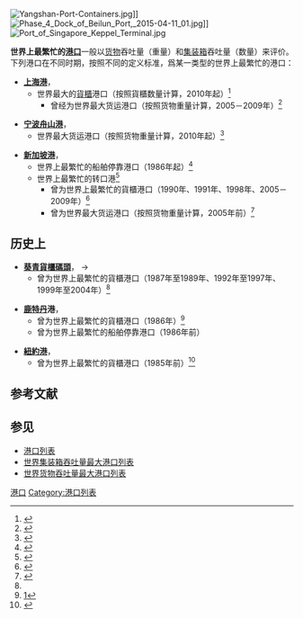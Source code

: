 [[File:Yangshan-Port-Containers.jpg|thumb]]]]
[[File:Phase_4_Dock_of_Beilun_Port,_2015-04-11_01.jpg|thumb]]]]
[[File:Port_of_Singapore_Keppel_Terminal.jpg|thumb]]

'''世界上最繁忙的[[港口|港口]]'''一般以[[货物|货物]]吞吐量（重量）和[[集装箱|集装箱]]吞吐量（数量）来评价。
下列港口在不同时期，按照不同的定义标准，爲某一类型的世界上最繁忙的港口：

* '''[[上海港|上海港]]'''，{{CHN}}
** 世界最大的[[貨櫃|貨櫃]]港口（按照貨櫃数量计算，2010年起）<ref>{{Cite web| url =http://shhsfy.gov.cn/hsinfoplat/platformData/infoplat/pub/hsfyintel_32/docs/201206/d_258619.html| title =占据国际枢纽港 版图重要点位| publisher =上海国际海事| date =| accessdate =2012-06-18| deadurl =yes| archiveurl =https://web.archive.org/web/20120930085446/http://shhsfy.gov.cn/hsinfoplat/platformData/infoplat/pub/hsfyintel_32/docs/201206/d_258619.html| archivedate =2012-09-30}}</ref>
*** 曾经为世界最大货运港口（按照货物重量计算，2005－2009年）<ref>{{Cite web | url = http://www.china.com.cn/policy/zhuanti/election/txt/2006-12/15/content_7513261.htm | title = 2005上海港首次超过新加坡港 跃居世界第一大港 | publisher = 新华网 | date =  | accessdate = 2012-06-18 | archive-date = 2020-07-21 | archive-url = https://web.archive.org/web/20200721151149/http://www.china.com.cn/policy/zhuanti/election/txt/2006-12/15/content_7513261.htm | dead-url = no }}</ref>

*'''[[宁波舟山港|宁波舟山港]]'''，{{CHN}}
** 世界最大货运港口（按照货物重量计算，2010年起）<ref>{{Cite news |url = http://www.sinchew-i.com/node/192684?tid=1 |title = 寧波舟山港吞吐量躍居首位 |publisher = 香港《[[明報|明報]]》 |date = 2011年1月12日 |accessdate = 2011年2月25日 |archive-date = 2021年6月8日 |archive-url = https://web.archive.org/web/20210608144702/http://www.sinchew-i.com/node/192684?tid=1 }}</ref>

* '''[[新加坡港|新加坡港]]'''，{{SIN}}
** 世界上最繁忙的船舶停靠港口（1986年起）<ref>{{Cite web |url=http://www.iht.com/articles/1997/06/25/port.t.php |title=存档副本 |accessdate=2007-10-17 |archive-date=2008-01-19 |archive-url=https://web.archive.org/web/20080119234132/http://www.iht.com/articles/1997/06/25/port.t.php |dead-url=no }}</ref>
** 世界上最繁忙的转口港<ref>{{Cite web |url=http://www.channelnewsasia.com/stories/singaporebusinessnews/view/251730/1/.html |title=存档副本 |accessdate=2007-10-17 |archive-date=2013-07-17 |archive-url=https://www.webcitation.org/6IAkP3OO1?url=http://www.channelnewsasia.com/news |dead-url=no }}</ref>
*** 曾为世界上最繁忙的貨櫃港口（1990年、1991年、1998年、2005－2009年）<ref name="#1">{{cite web |url=http://www.ibiblio.org/maritime/Scheepvaartnieuws/Pdf/scheepvaartnieuws/2005/juni/153-17-06-2005a.PDF |title=存档副本 |accessdate=2007-05-18 |deadurl=yes |archiveurl=https://web.archive.org/web/20080308055808/http://www.ibiblio.org/maritime/Scheepvaartnieuws/Pdf/scheepvaartnieuws/2005/juni/153-17-06-2005a.PDF |archivedate=2008-03-08 }}</ref>
*** 曾为世界最大货运港口（按照货物重量计算，2005年前）<ref>{{cite web |url=http://www.nus.edu.sg/maritime/Maritime_conference/content/con_about_singapore.htm |title=存档副本 |accessdate=2007-10-17 |deadurl=yes |archiveurl=https://web.archive.org/web/20070816035332/http://www.nus.edu.sg/maritime/Maritime_conference/content/con_about_singapore.htm |archivedate=2007-08-16 }}</ref>

==历史上==
* '''[[葵青貨櫃碼頭|葵青貨櫃碼頭]]'''，{{HKG-1959}} → {{HKG-CHN}}
**曾为世界上最繁忙的貨櫃港口（1987年至1989年、1992年至1997年、1999年至2004年）<ref name="#1"/>

* '''[[鹿特丹|鹿特丹]]港'''，{{NLD}}
** 曾为世界上最繁忙的貨櫃港口（1986年）<ref>[http://sc.info.gov.hk/gb/www.info.gov.hk/bspu/ehtml/win_entries/web_99/s201/Etext/thistory.htm]{{dead link|date=2017年11月 |bot=InternetArchiveBot |fix-attempted=yes }}</ref>
** 曾为世界上最繁忙的船舶停靠港口（1986年前）

* '''[[紐約港|紐約港]]'''，{{USA}}
** 曾为世界上最繁忙的貨櫃港口（1985年前）<ref>{{cite web |url=http://www.colliers.com/Content/Attachments/Corporate/Services/NewYorkTimes112204.htm |title=存档副本 |accessdate=2016-02-05 |deadurl=yes |archiveurl=https://web.archive.org/web/20050307191412/http://colliers.com/Content/Attachments/Corporate/Services/NewYorkTimes112204.htm |archivedate=2005-03-07 }}</ref>

== 参考文献 ==
{{Reflist|2}}

== 参见 ==
* [[港口列表|港口列表]]
* [[世界集装箱吞吐量最大港口列表|世界集装箱吞吐量最大港口列表]]
* [[世界货物吞吐量最大港口列表|世界货物吞吐量最大港口列表]]

[[Category:交通之最|港口]]
[[Category:港口列表|Category:港口列表]]